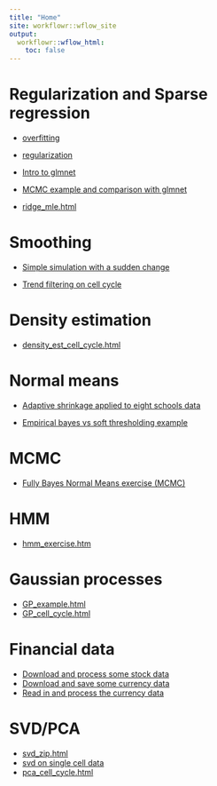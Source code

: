 ```yaml
---
title: "Home"
site: workflowr::wflow_site
output:
  workflowr::wflow_html:
    toc: false
---
```



# Regularization and Sparse regression

- [overfitting](overfitting.html)

- [regularization](regularization.html)

- [Intro to glmnet](glmnet_intro.html)

- [MCMC example and comparison with glmnet](var_select_regression.html)

- [ridge_mle.html](ridge_mle.html)


# Smoothing

- [Simple simulation with a sudden change](sudden_changes.html)

- [Trend filtering on cell cycle](cell_cycle.html)


# Density estimation

- [density_est_cell_cycle.html](density_est_cell_cycle.html)


# Normal means

- [Adaptive shrinkage applied to eight schools data](eight_schools.html)

- [Empirical bayes vs soft thresholding example](eb_vs_soft.html)


# MCMC

- [Fully Bayes Normal Means exercise (MCMC)](bayes_normal_means.html)	

# HMM

- [hmm_exercise.htm](hmm_exercise.html)

# Gaussian processes

- [GP_example.html](GP_example.html)
- [GP_cell_cycle.html](GP_cell_cycle.html)

# Financial data

- [Download and process some stock data](stocks.html)
- [Download and save some currency data](currency.html)
- [Read in and process the currency data](currency_read_transform.html)

# SVD/PCA

- [svd_zip.html](svd_zip.html)
- [svd on single cell data](svd_single_cell_data.html)
- [pca_cell_cycle.html](pca_cell_cycle.html)

	
	
